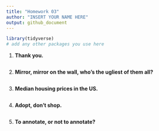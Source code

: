 ```yaml
---
title: "Homework 03"
author: "INSERT YOUR NAME HERE"
output: github_document
---
```


```r
library(tidyverse)
# add any other packages you use here
```


1.  **Thank you.**

```r

```

2.  **Mirror, mirror on the wall, who’s the ugliest of them all?**

```r

```

3.  **Median housing prices in the US.**

```r

```

4.  **Adopt, don’t shop.**

```r

```

5.  **To annotate, or not to annotate?**
